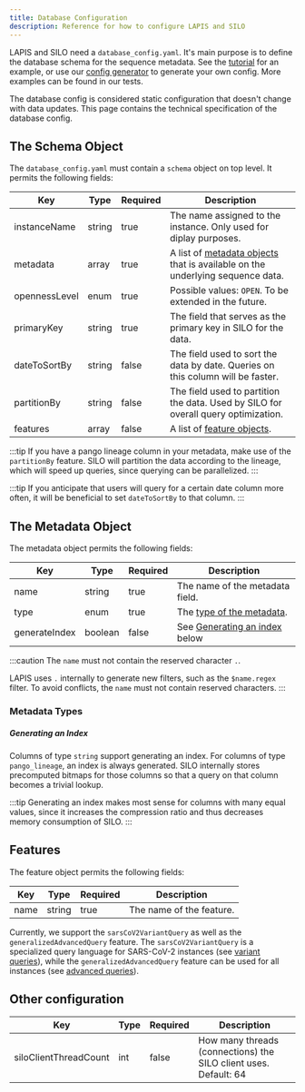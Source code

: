 ```yaml
---
title: Database Configuration
description: Reference for how to configure LAPIS and SILO
---
```



LAPIS and SILO need a `database_config.yaml`.
It's main purpose is to define the database schema for the sequence metadata.
See the [tutorial](../tutorials/start-lapis-and-silo#writing-configuration) for an example,
or use our [config generator](../tutorials/generate-your-config) to generate your own config.
More examples can be found in our tests.

The database config is considered static configuration that doesn't change with data updates.
This page contains the technical specification of the database config.

## The Schema Object

The `database_config.yaml` must contain a `schema` object on top level.
It permits the following fields:

| Key           | Type   | Required | Description                                                                                           |
| ------------- | ------ | -------- | ----------------------------------------------------------------------------------------------------- |
| instanceName  | string | true     | The name assigned to the instance. Only used for diplay purposes.                                     |
| metadata      | array  | true     | A list of [metadata objects](#the-metadata-object) that is available on the underlying sequence data. |
| opennessLevel | enum   | true     | Possible values: `OPEN`. To be extended in the future.                                                |
| primaryKey    | string | true     | The field that serves as the primary key in SILO for the data.                                        |
| dateToSortBy  | string | false    | The field used to sort the data by date. Queries on this column will be faster.                       |
| partitionBy   | string | false    | The field used to partition the data. Used by SILO for overall query optimization.                    |
| features      | array  | false    | A list of [feature objects](#features).                                                               |

:::tip
If you have a pango lineage column in your metadata, make use of the `partitionBy` feature.
SILO will partition the data according to the lineage, which will speed up queries,
since querying can be parallelized.
:::

:::tip
If you anticipate that users will query for a certain date column more often,
it will be beneficial to set `dateToSortBy` to that column.
:::

## The Metadata Object

The metadata object permits the following fields:

| Key           | Type    | Required | Description                                           |
| ------------- | ------- | -------- | ----------------------------------------------------- |
| name          | string  | true     | The name of the metadata field.                       |
| type          | enum    | true     | The [type of the metadata](#metadata-types).          |
| generateIndex | boolean | false    | See [Generating an index](#generating-an-index) below |

:::caution
The `name` must not contain the reserved character `.`.

LAPIS uses `.` internally to generate new filters, such as the `$name.regex` filter.
To avoid conflicts, the `name` must not contain reserved characters.
:::

### Metadata Types

<MetadataTypesList />

##### Generating an Index

Columns of type `string` support generating an index.
For columns of type `pango_lineage`, an index is always generated.
SILO internally stores precomputed bitmaps for those columns so that a query on that column becomes a trivial lookup.

:::tip
Generating an index makes most sense for columns with many equal values,
since it increases the compression ratio and thus decreases memory consumption of SILO.
:::

## Features

The feature object permits the following fields:

| Key  | Type   | Required | Description              |
| ---- | ------ | -------- | ------------------------ |
| name | string | true     | The name of the feature. |

Currently, we support the `sarsCoV2VariantQuery` as well as the `generalizedAdvancedQuery` feature.
The `sarsCoV2VariantQuery` is a specialized query language for SARS-CoV-2 instances (see [variant queries](../../concepts/variant-query)), while the `generalizedAdvancedQuery` feature can be used for all instances (see [advanced queries](../../concepts/advanced-query)).

## Other configuration

| Key                   | Type | Required | Description                                                      |
| --------------------- | ---- | -------- | ---------------------------------------------------------------- |
| siloClientThreadCount | int  | false    | How many threads (connections) the SILO client uses. Default: 64 |

